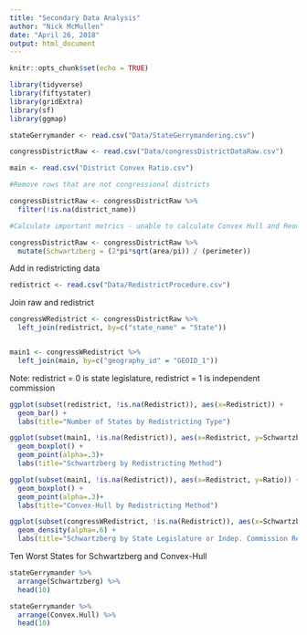 ```yaml
---
title: "Secondary Data Analysis"
author: "Nick McMullen"
date: "April 26, 2018"
output: html_document
---
```


```r
knitr::opts_chunk$set(echo = TRUE)
```


```r

library(tidyverse)
library(fiftystater)
library(gridExtra)
library(sf)
library(ggmap)

```


```r

stateGerrymander <- read.csv("Data/StateGerrymandering.csv")

congressDistrictRaw <- read.csv("Data/congressDistrictDataRaw.csv")

main <- read.csv("District Convex Ratio.csv")

#Remove rows that are not congressional districts

congressDistrictRaw <- congressDistrictRaw %>%
  filter(!is.na(district_name))

#Calculate important metrics - unable to calculate Convex Hull and Reock w/o GIS - also, area and perimeter are in different units -- not sure which units -- this makes Polsby Popper calculations inaccurate, but Schwartzberg relies on a mere ratio, which we can use. 

congressDistrictRaw <- congressDistrictRaw %>%
  mutate(Schwartzberg = (2*pi*sqrt(area/pi)) / (perimeter))

```

Add in redistricting data

```r

redistrict <- read.csv("Data/RedistrictProcedure.csv")

```

Join raw and redistrict

```r

congressWRedistrict <- congressDistrictRaw %>%
  left_join(redistrict, by=c("state_name" = "State"))


main1 <- congressWRedistrict %>%
  left_join(main, by=c("geography_id" = "GEOID_1"))

```


Note: redistrict = 0 is state legislature, redistrict = 1 is independent commission


```r

ggplot(subset(redistrict, !is.na(Redistrict)), aes(x=Redistrict)) + 
  geom_bar() + 
  labs(title="Number of States by Redistricting Type")

```

```r

ggplot(subset(main1, !is.na(Redistrict)), aes(x=Redistrict, y=Schwartzberg)) + 
  geom_boxplot() + 
  geom_point(alpha=.3)+
  labs(title="Schwartzberg by Redistricting Method")

ggplot(subset(main1, !is.na(Redistrict)), aes(x=Redistrict, y=Ratio)) + 
  geom_boxplot() + 
  geom_point(alpha=.3)+
  labs(title="Convex-Hull by Redistricting Method")

```



```r

ggplot(subset(congressWRedistrict, !is.na(Redistrict)), aes(x=Schwartzberg, fill=Redistrict)) +
  geom_density(alpha=.6) + 
  labs(title="Schwartzberg by State Legislature or Indep. Commission Redistricting")

```



Ten Worst States for Schwartzberg and Convex-Hull

```r

stateGerrymander %>%
  arrange(Schwartzberg) %>%
  head(10)

stateGerrymander %>%
  arrange(Convex.Hull) %>%
  head(10)

```